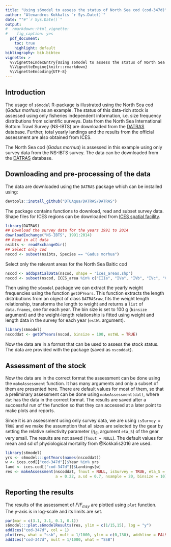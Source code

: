 ```yaml
---
title: "Using s6model to assess the status of North Sea cod (cod-347d)"
author: "Alexandros Kokkalis `r Sys.Date()`"
date: ""#"`r Sys.Date()`"
output: 
#  rmarkdown::html_vignette:
#    fig_caption: yes
  pdf_document:
    toc: true
    highlight: default
bibliography: bib.bibtex
vignette: >
  %\VignetteIndexEntry{Using s6model to assess the status of North Sea cod (cod-347d)}
  %\VignetteEngine{knitr::rmarkdown}
  %\VignetteEncoding{UTF-8}
---
```


## Introduction
The usage of `s6model` R-package is illustrated using the North Sea cod (_Gadus morhua_) as an example. The status of this data-rich stock is assessed using only fisheries independent information, i.e. size frequency distributions from scientific surveys. Data from the North Sea International Bottom Trawl Survey (NS-IBTS) are downloaded from the [DATRAS](http://datras.ices.dk) database. Further, total yearly landings and the results from the official assessment are also obtained from ICES.

The North Sea cod (_Gadus morhua_) is assessed in this example using only survey data from the NS-IBTS survey. The data can be downloaded from the [DATRAS](http://datras.ices.dk) database. 

## Downloading and pre-processing of the data

The data are downloaded using the `DATRAS` package which can be installed using:
```r
devtools::install_github("DTUAqua/DATRAS/DATRAS")
```

The package contains functions to download, read and subset survey data. Shape files for ICES regions can be downloaded from [ICES spatial facility](http://geo.ices.dk/).

```r
library(DATRAS)
## Download the survey data for the years 1991 to 2014
downloadExchange("NS-IBTS", 1991:2014)
## Read in all data
nsibts <- readExchangeDir()
## Select only cod
nscod <- subset(nsibts, Species == "Gadus morhua")
```

Select only the relevant areas for the North Sea Baltic cod
```r
nscod <- addSpatialData(nscod, shape = 'ices_areas.shp')
nscod <- subset(nscod, ICES_area %in% c("IIIa", "IVa", "IVb", "IVc", "VIId"))
```

Then using the `s6model` package we can extract the yearly weight frequencies using the function `getDFYears`. This function extracts the length distributions from an object of class `DATRASraw`, fits the weight length relationship, transforms the length to weight and returns a `list` of `data.frames`, one for each year. The bin size is set to 100 g (`binsize` argument) and the weight-length relationship is fitted using weight and length data in the survey for each year (`estWL` argument).
```r
library(s6model)
nscoddat <- getDfYears(nscod, binsize = 100, estWL = TRUE)
```

Now the data are in a format that can be used to assess the stock status. The data are provided with the package (saved as `nscoddat`).

## Assessment of the stock

Now the data are in the correct format the assessment can be done using the `makeAssessment` function. It has many arguments and only a subset of them are presented here. There are default values for most of them, so that a preliminary assessment can be done using `makeAssessment(dat)`, where `dat` has the data in the correct format. The results are saved after a successful run of the function so that they can accessed at a later point to make plots and reports.

Since it is an assessment using only survey data, we are using `isSurvey = TRUE` and we make the assumption that all sizes are selected by the gear by setting the relative selectivity parameter ($\eta_S$, argument `eta_S`) of the gear very small. The results are not saved (`fnout = NULL`). The default values for mean and sd of physiological mortality from @Kokkalis2016 are used.
```r
library(s6model)
yrs <- s6model:::getYears(names(nscoddat))
w <- ices.cod[["cod-347d"]]$Year %in% yrs
land <- ices.cod[["cod-347d"]]$Landings[w]
res <- makeAssessment(nscoddat, fnout = NULL, isSurvey = TRUE, eta_S = 1e-3, yield = land, u = 10,
                      a = 0.22, a.sd = 0.7, nsample = 20, binsize = 10)
```


## Reporting the results

The results of the assessment of $F/F_{msy}$ are plotted using `plot` function. The y-axis is in log-scale and its limits are set.
```r
par(mar = c(3.1, 3.1, 0.1, 0.1))
s6model:::plot.s6modelResults(res, ylim = c(1/15,15), log = "y")
addIces("cod-347d", col = 1)
plot(res, what = "ssb", mult = 1/1000, ylim = c(0,130), addhline = FALSE)
addIces("cod-347d", mult = 1/1000, what = "SSB")
```


